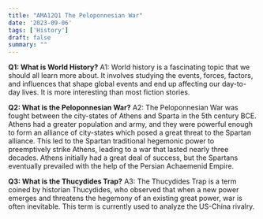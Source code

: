 ---
title: "AMA12Q1 The Peloponnesian War"
date: '2023-09-06'
tags: ['History']
draft: false
summary: ""
---

**Q1: What is World History?**
A1: World history is a fascinating topic that we should all learn more about. It involves studying the events, forces, factors, and influences that shape global events and end up affecting our day-to-day lives. It is more interesting than most fiction stories. 

**Q2: What is the Peloponnesian War?**
A2: The Peloponnesian War was fought between the city-states of Athens and Sparta in the 5th century BCE. Athens had a greater population and army, and they were powerful enough to form an alliance of city-states which posed a great threat to the Spartan alliance. This led to the Spartan traditional hegemonic power to preemptively strike Athens, leading to a war that lasted nearly three decades. Athens initially had a great deal of success, but the Spartans eventually prevailed with the help of the Persian Achaemenid Empire.

**Q3: What is the Thucydides Trap?**
A3: The Thucydides Trap is a term coined by historian Thucydides, who observed that when a new power emerges and threatens the hegemony of an existing great power, war is often inevitable. This term is currently used to analyze the US-China rivalry. 